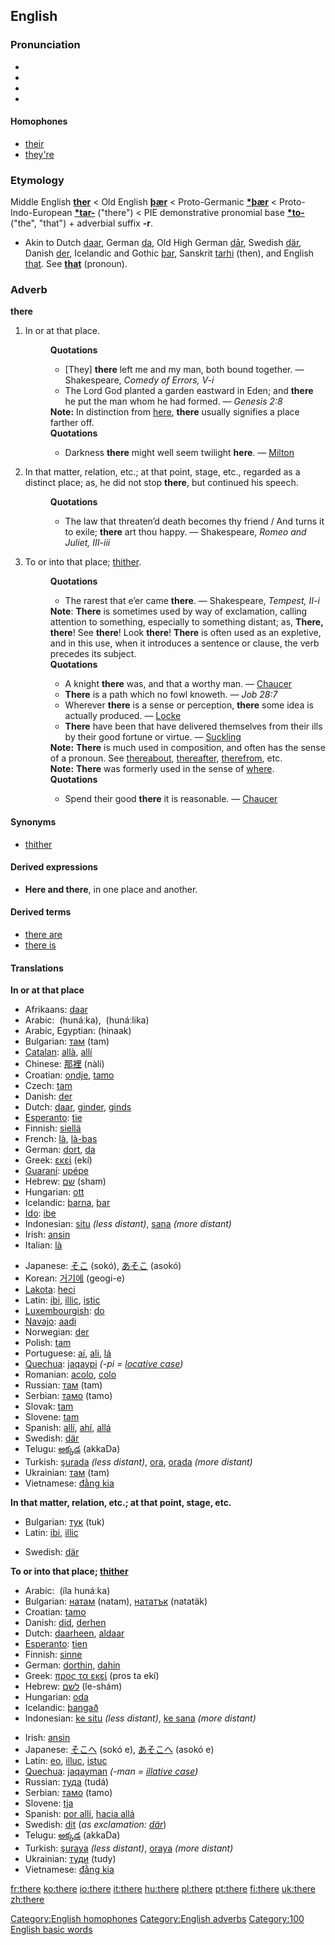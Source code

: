 ==English==

{{rank|them|when|if|52|there|more|out|into}}

===Pronunciation===
*{{AHD|<i>th</i>âr}}
*{{IPA|/ðeə(r)/}}
*{{SAMPA|/De@(r)/}}
*{{audio|en-us-there.ogg|Audio (US)}}

====Homophones====
*[[their]]
*[[they're]]
[[Category:English homophones]]

===Etymology===
Middle English '''[[ther]]''' < Old English '''[[þær]]''' < Proto-Germanic '''[[*þær]]''' < Proto-Indo-European '''[[*tar-]]''' ("there") < PIE demonstrative pronomial base '''[[*to-]]''' ("the", "that") + adverbial suffix '''-r'''.
*Akin to Dutch [[daar]], German [[da]], Old High German [[dār]], Swedish [[där]], Danish [[der]], Icelandic and Gothic [[þar]], Sanskrit [[tarhi]] (then), and English [[that]]. See '''[[that]]''' (pronoun).

===Adverb===
'''there'''

#In or at that place. 
#:'''Quotations'''
#:*[They] '''there''' left me and my man, both bound together. — Shakespeare, ''Comedy of Errors, V-i''
#:*The Lord God planted a garden eastward in Eden; and '''there''' he put the man whom he had formed. — ''Genesis 2:8''
#:'''Note:''' In distinction from [[here]], '''there''' usually signifies a place farther off. 
#:'''Quotations'''
#:*Darkness '''there''' might well seem twilight '''here'''. — [[Milton]]
#In that matter, relation, etc.; at that point, stage, etc., regarded as a distinct place; as, he did not stop '''there''', but continued his speech.
#:'''Quotations'''
#:*The law that threaten’d death becomes thy friend / And turns it to exile; '''there''' art thou happy. — Shakespeare, ''Romeo and Juliet, III-iii''
#To or into that place; [[thither]].
#:'''Quotations'''
#:*The rarest that e’er came '''there'''. — Shakespeare, ''Tempest, II-i''
#:'''Note''': '''There''' is sometimes used by way of exclamation, calling attention to something, especially to something distant; as, '''There, there'''! See '''there'''! Look '''there'''! '''There''' is often used as an expletive, and in this use, when it introduces a sentence or clause, the verb precedes its subject.
#:'''Quotations'''
#:*A knight '''there''' was, and that a worthy man. — [[Chaucer]]
#:*'''There''' is a path which no fowl knoweth. — ''Job 28:7''
#:*Wherever '''there''' is a sense or perception, '''there''' some idea is actually produced. — [[Locke]]
#:*'''There''' have been that have delivered themselves from their ills by their good fortune or virtue. — [[Suckling]]
#:'''Note:''' '''There''' is much used in composition, and often has the sense of a pronoun. See [[thereabout]], [[thereafter]], [[therefrom]], etc.
#:'''Note:''' '''There''' was formerly used in the sense of [[where]].
#:'''Quotations'''
#:*Spend their good '''there''' it is reasonable. — [[Chaucer]]

====Synonyms====
*[[thither]]

====Derived expressions====
*'''Here and there''', in one place and another.

====Derived terms====
*[[there are]]
*[[there is]]

====Translations====

'''In or at that place'''
{{top}}
*Afrikaans: [[daar]]
*Arabic: ‎{{ARchar|[[هناك|هُنَاكَ]]}} (hunáːka), ‎{{ARchar|[[هنالك|هُنَالِكَ]]}} (hunáːlika)
*Arabic, Egyptian: {{ARchar|[[هناك]]}} (hinaak)
*Bulgarian: [[там]] (tam)
*[[Catalan]]: [[allà]], [[allí]]
*Chinese: [[那裡]] (nàli)
*Croatian: [[ondje]], [[tamo]]
*Czech: [[tam]]
*Danish: [[der]]
*Dutch: [[daar]], [[ginder]], [[ginds]]
*[[Esperanto]]: [[tie]]
*Finnish: [[siellä]]
*French: [[là]], [[là-bas]]
*German: [[dort]], [[da]]
*Greek: [[εκεί]] (ekí)
*[[Guaraní]]: [[upépe]]
*Hebrew: [[‎שם]]‎ (sham)
*Hungarian: [[ott]]
*Icelandic: [[þarna]], [[þar]]
*[[Ido]]: [[ibe]]
*Indonesian: [[situ]] ''(less distant)'', [[sana]] ''(more distant)''
*Irish: [[ansin]]
*Italian: [[là]]
{{mid}}
*Japanese: [[そこ]] (sokó), [[あそこ]] (asokó)
*Korean: [[거기에]] (geogi-e)
*[[Lakota]]: [[heci]]
*Latin: [[ibi]], [[illic]], [[istic]]
*[[Luxembourgish]]: [[do#Luxembourgish|do]]
*[[Navajo]]: [[aadi]]
*Norwegian: [[der#Norwegian|der]]
*Polish: [[tam]]
*Portuguese: [[aí]], [[ali]], [[lá]]
*[[Quechua]]: [[jaqaypi]] ''(-pi = [[locative case]])''
*Romanian: [[acolo]], [[colo]]
*Russian: [[там]] (tam)
*Serbian: [[тамо]] (tamo)
*Slovak: [[tam]]
*Slovene: [[tam]]
*Spanish: [[allí]], [[ahí]], [[allá]]
*Swedish: [[där]]
*Telugu: [[అక్కడ]] (akkaDa)
*Turkish: [[şurada]] ''(less distant)'', [[ora]], [[orada]] ''(more distant)''
*Ukrainian: [[там]] (tam)
*Vietnamese: [[đằng kia]]
{{bottom}}

'''In that matter, relation, etc.; at that point, stage, etc.'''
{{top}}
*Bulgarian: [[тук]] (tuk)
*Latin: [[ibi]], [[illic]]
{{mid}}
*Swedish: [[där]]
{{bottom}}

'''To or into that place; [[thither]]'''
{{top}}
*Arabic: ‎{{ARchar|[[الى هناك|إلَى هُنَاكَ]]}} (íla hunáːka)
*Bulgarian: [[натам]] (natam), [[нататък]] (natatäk)
*Croatian: [[tamo]]
*Danish: [[did#Danish|did]], [[derhen]]
*Dutch: [[daarheen]], [[aldaar]]
*[[Esperanto]]: [[tien]]
*Finnish: [[sinne]]
*German: [[dorthin]], [[dahin]]
*Greek: [[προς τα εκεί]] (pros ta ekí)
*Hebrew: [[‎לשם]]‎ (le-shám)
*Hungarian: [[oda]]
*Icelandic: [[þangað]]
*Indonesian: [[ke situ]] ''(less distant)'', [[ke sana]] ''(more distant)''
{{mid}}
*Irish: [[ansin]]
*Japanese: [[そこへ]] (sokó e), [[あそこへ]] (asokó e)
*Latin: [[eo]], [[illuc]], [[istuc]]
*[[Quechua]]: [[jaqayman]] ''(-man = [[illative case]])''
*Russian: [[туда]] (tudá)
*Serbian: [[тамо]] (tamo)
*Slovene: [[tja]]
*Spanish: [[por allí]], [[hacia allá]]
*Swedish: [[dit]] (''as exclamation: [[där]]'')
*Telugu: [[అక్కడ]] (akkaDa)
*Turkish: [[şuraya]] ''(less distant)'', [[oraya]] ''(more distant)''
*Ukrainian: [[туди]] (tudy)
*Vietnamese: [[đằng kia]]
{{bottom}}

[[Category:English adverbs]]
[[Category:100 English basic words]]

[[fr:there]]
[[ko:there]]
[[io:there]]
[[it:there]]
[[hu:there]]
[[pl:there]]
[[pt:there]]
[[fi:there]]
[[uk:there]]
[[zh:there]]